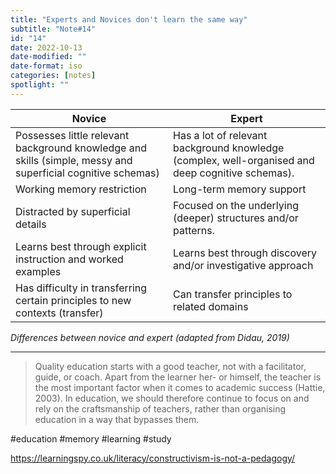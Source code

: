 ```yaml
---
title: "Experts and Novices don't learn the same way"
subtitle: "Note#14"
id: "14"
date: 2022-10-13
date-modified: ""
date-format: iso
categories: [notes]
spotlight: ""
---
```

| Novice   | Expert   |
|---|---|
| Possesses little relevant background knowledge and skills (simple, messy and superficial cognitive schemas)    | Has a lot of relevant background knowledge (complex, well-organised and deep cognitive schemas).  |
| Working memory restriction   | Long-term memory support  |
| Distracted by superficial details   | Focused on the underlying (deeper) structures and/or patterns.   |
| Learns best through explicit instruction and worked examples  | Learns best through discovery and/or investigative approach  |
| Has difficulty in transferring certain principles to new contexts (transfer)   | Can transfer principles to related domains    |

*Differences between novice and expert (adapted from Didau, 2019)*

___
> Quality education starts with a good teacher, not with a facilitator, guide, or coach. Apart from the learner her- or himself, the teacher is the most important factor when it comes to academic success (Hattie, 2003). In education, we should therefore continue to focus on and rely on the craftsmanship of teachers, rather than organising education in a way that bypasses them.

#education #memory #learning #study

<https://learningspy.co.uk/literacy/constructivism-is-not-a-pedagogy/>

